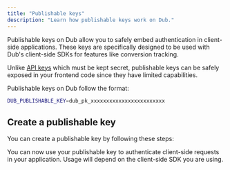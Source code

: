 ```yaml
---
title: "Publishable keys"
description: "Learn how publishable keys work on Dub."
---
```



Publishable keys on Dub allow you to safely embed authentication in client-side applications. 
These keys are specifically designed to be used with Dub's client-side SDKs for features like conversion tracking.

Unlike [API keys](/api-reference/api-keys) which must be kept secret, publishable keys can be safely exposed in your frontend code since they have limited capabilities.

Publishable keys on Dub follow the format:

```bash .env
DUB_PUBLISHABLE_KEY=dub_pk_xxxxxxxxxxxxxxxxxxxxxxxx
```

## Create a publishable key

You can create a publishable key by following these steps:

<Steps>
<GeneratePublishableKeyStep />

<AllowlistDomainsStep />

<Step title="Use your publishable key">
You can now use your publishable key to authenticate client-side requests in your application. Usage will depend on the client-side SDK you are using.
</Step>
</Steps>